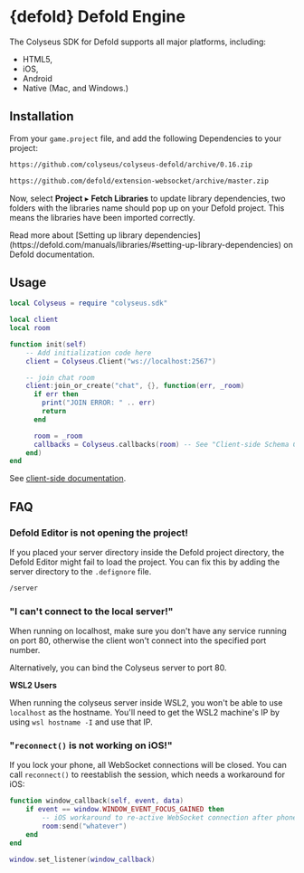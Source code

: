 
# {defold} Defold Engine

The Colyseus SDK for Defold supports all major platforms, including:

- HTML5,
- iOS,
- Android
- Native (Mac, and Windows.)

## Installation

From your `game.project` file, and add the following Dependencies to your project:

```txt copy
https://github.com/colyseus/colyseus-defold/archive/0.16.zip
```

```txt copy
https://github.com/defold/extension-websocket/archive/master.zip
```

Now, select **Project** ▸ **Fetch Libraries** to update library dependencies, two folders with the libraries name should pop up on your Defold project. This means the libraries have been imported correctly.

<Callout type="info">
    Read more about [Setting up library dependencies](https://defold.com/manuals/libraries/#setting-up-library-dependencies) on Defold documentation.
</Callout>


## Usage

```lua filename="main.lua"
local Colyseus = require "colyseus.sdk"

local client
local room

function init(self)
    -- Add initialization code here
    client = Colyseus.Client("ws://localhost:2567")

    -- join chat room
    client:join_or_create("chat", {}, function(err, _room)
      if err then
        print("JOIN ERROR: " .. err)
        return
      end

      room = _room
      callbacks = Colyseus.callbacks(room) -- See "Client-side Schema Callbacks"
    end)
end
```

See [client-side documentation](/client/).

## FAQ

### Defold Editor is not opening the project!

If you placed your server directory inside the Defold project directory, the Defold Editor might fail to load the project. You can fix this by adding the server directory to the `.defignore` file.

```txt filename=".defignore"
/server
```

### "I can't connect to the local server!"

When running on localhost, make sure you don't have any service running on port
80, otherwise the client won't connect into the specified port number.

Alternatively, you can bind the Colyseus server to port 80.

**WSL2 Users**

When running the colyseus server inside WSL2, you won't be able to use `localhost` as the hostname.
You'll need to get the WSL2 machine's IP by using `wsl hostname -I` and use that IP.

### "`reconnect()` is not working on iOS!"

If you lock your phone, all WebSocket connections will be closed. You can call `reconnect()` to reestablish the session, which needs a workaround for iOS:

```lua
function window_callback(self, event, data)
    if event == window.WINDOW_EVENT_FOCUS_GAINED then
        -- iOS workaround to re-active WebSocket connection after phone is unlocked
        room:send("whatever")
    end
end

window.set_listener(window_callback)
```
